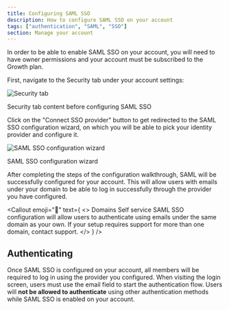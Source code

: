 ```yaml
---
title: Configuring SAML SSO
description: How to configure SAML SSO on your account
tags: ["authentication", "SAML", "SSO"]
section: Manage your account
---
```



In order to be able to enable SAML SSO on your account, you will need to have owner
permissions and your account must be subscribed to the Growth plan.

First, navigate to the Security tab under your account settings:

![Security tab](/images/manage-your-account/security-tab.png)

<figcaption style={{ marginTop: "-40px" }}>
  Security tab content before configuring SAML SSO
</figcaption>

Click on the "Connect SSO provider" button to get redirected to the SAML SSO
configuration wizard, on which you will be able to pick your identity provider
and configure it.

![SAML SSO configuration wizard](/images/manage-your-account/saml-sso-configuration-wizard.png)

<figcaption style={{ marginTop: "-40px" }}>
  SAML SSO configuration wizard
</figcaption>

After completing the steps of the configuration walkthrough, SAML will be successfully configured for your account.
This will allow users with emails under your domain to be able to log in successfully through the provider you
have configured.

<Callout
  emoji="🌠"
  text={
    <>
      <span className="font-bold">Domains</span> Self service SAML SSO
      configuration will allow users to authenticate using emails under the same
      domain as your own. If your setup requires support for more than one domain, contact
      support.
    </>
  }
/>

## Authenticating

Once SAML SSO is configured on your account, all members will be required to log in using the provider you
configured. When visiting the login screen, users must use the email field to start the authentication flow.
Users will **not be allowed to authenticate** using other authentication methods while SAML SSO is enabled on your account.
